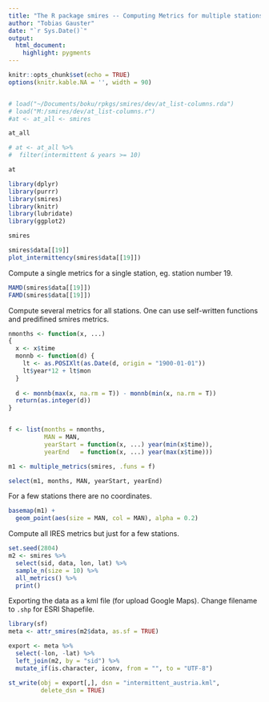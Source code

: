 ```yaml
---
title: "The R package smires -- Computing Metrics for multiple stations"
author: "Tobias Gauster"
date: "`r Sys.Date()`"
output: 
  html_document:
    highlight: pygments
---
```



```r
knitr::opts_chunk$set(echo = TRUE)
options(knitr.kable.NA = '', width = 90)


# load("~/Documents/boku/rpkgs/smires/dev/at_list-columns.rda")
# load("M:/smires/dev/at_list-columns.r")
#at <- at_all <- smires
```


```r
at_all

# at <- at_all %>%
#  filter(intermittent & years >= 10)

at
```

```r
library(dplyr)
library(purrr)
library(smires)
library(knitr)
library(lubridate)
library(ggplot2)

smires

```



```r
smires$data[[19]]
plot_intermittency(smires$data[[19]])
```

Compute a single metrics for a single station, eg. station number 19.
```r
MAMD(smires$data[[19]])
FAMD(smires$data[[19]])
```

Compute several metrics for all stations. One can use self-written functions and predifined smires metrics.
```r

nmonths <- function(x, ...)
{
  x <- x$time
  monnb <- function(d) {
    lt <- as.POSIXlt(as.Date(d, origin = "1900-01-01"))
    lt$year*12 + lt$mon
  }
  
  d <- monnb(max(x, na.rm = T)) - monnb(min(x, na.rm = T))
  return(as.integer(d))
}


f <- list(months = nmonths, 
          MAN = MAN,
          yearStart = function(x, ...) year(min(x$time)),
          yearEnd   = function(x, ...) year(max(x$time)))

m1 <- multiple_metrics(smires, .funs = f)

select(m1, months, MAN, yearStart, yearEnd)
```


For a few stations there are no coordinates.
```r
basemap(m1) + 
  geom_point(aes(size = MAN, col = MAN), alpha = 0.2)
```


Compute all IRES metrics but just for a few stations.
```r
set.seed(2804)
m2 <- smires %>%
  select(sid, data, lon, lat) %>%
  sample_n(size = 10) %>%
  all_metrics() %>%
  print()
```


Exporting the data as a kml file (for upload Google Maps). Change filename to `.shp` for ESRI Shapefile. 
```r
library(sf)
meta <- attr_smires(m2$data, as.sf = TRUE)

export <- meta %>% 
  select(-lon, -lat) %>%
  left_join(m2, by = "sid") %>%
  mutate_if(is.character, iconv, from = "", to = "UTF-8")

st_write(obj = export[,], dsn = "intermittent_austria.kml",
         delete_dsn = TRUE)

```

